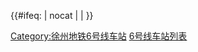 {{鐵道路線| lua=1
| 模板名稱 = 徐州地铁6号线
| 名稱 = [[徐州地铁]][[徐州地铁6号线|6号线]]
| 代表色 = {{徐州地铁线路色|6}}
| 背景顏色 = #FFFFFF
| 铁道系统 = XZM
| 車站列表 = 黄山路 ~ #玉泉河#{{徐州地铁线路名|3|3}} ~ 长兴路 ~ 黄河东路 ~ 商聚路西 ~ 塘坊村 ~ 惠民家园 ~ 新城区客运站 ~ 丽水路 ~ #市行政中心#{{徐州地铁线路名|2|2}} ~ #紫金路#{{徐州地铁线路名|5|5}} ~ 徐州一中 ~ 奥体中心北  ~ 京沪高铁西  ~ 大湖北 ~ #徐州东站#{{徐州地铁线路名|1|1}}
}}<includeonly>{{#ifeq: {{{1}}} | nocat | <!--空--> | [[Category:徐州地铁6号线车站]] }}</includeonly><noinclude>



[[Category:徐州地铁模板|6号线车站列表]]
</noinclude>